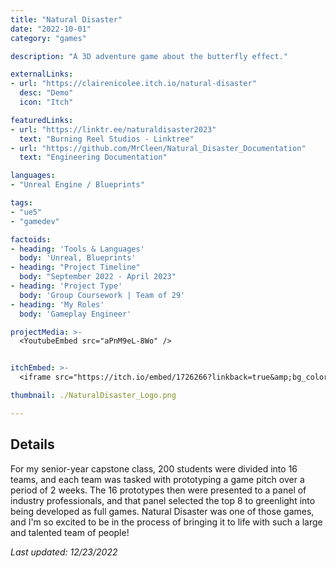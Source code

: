 ```yaml
---
title: "Natural Disaster"
date: "2022-10-01"
category: "games"

description: "A 3D adventure game about the butterfly effect."

externalLinks:
- url: "https://clairenicolee.itch.io/natural-disaster"
  desc: "Demo"
  icon: "Itch"

featuredLinks:
- url: "https://linktr.ee/naturaldisaster2023"
  text: "Burning Reel Studios - Linktree"
- url: "https://github.com/MrCleen/Natural_Disaster_Documentation"
  text: "Engineering Documentation"

languages:
- "Unreal Engine / Blueprints"

tags:
- "ue5"
- "gamedev"

factoids: 
- heading: 'Tools & Languages'
  body: 'Unreal, Blueprints'
- heading: "Project Timeline"
  body: "September 2022 - April 2023"
- heading: 'Project Type'
  body: 'Group Coursework | Team of 29'
- heading: 'My Roles'
  body: 'Gameplay Engineer'

projectMedia: >-
  <YoutubeEmbed src="aPnM9eL-8Wo" />


itchEmbed: >-
  <iframe src="https://itch.io/embed/1726266?linkback=true&amp;bg_color=afbfd2&amp;link_color=0484d1" width="552" height="167" frameborder="0"><a href="https://clairenicolee.itch.io/natural-disaster">Natural Disaster (Prototype) by ClaireNicolee, gabi_ander, Marissa Angell, Meg Mordecai</a></iframe>

thumbnail: ./NaturalDisaster_Logo.png

---
```




<ProseWrapper>

## Details

For my senior-year capstone class, 200 students were divided into 16 teams, and each team was tasked with prototyping a game pitch over a period of 2 weeks. The 16 prototypes then were presented to a panel of industry professionals, and that panel selected the top 8 to greenlight into being developed as full games. Natural Disaster was one of those games, and I'm so excited to be in the process of bringing it to life with such a large and talented team of people!

_Last updated: 12/23/2022_

</ProseWrapper>

